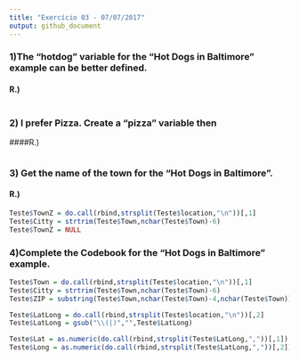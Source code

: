 ---
title: "Exercício 03 - 07/07/2017"
output: github_document
---

### 1)The	“hotdog” variable for	the	“Hot	Dogs	in	Baltimore”	example	can	be	better	defined.

#### R.) 

```{r}



```

### 2) I	prefer	Pizza. Create	a	“pizza”	variable	then
####R.)

```{r}

```

### 3) Get	the	name	of	the	town	for	the	“Hot	Dogs	in	Baltimore”.
#### R.)


```{r}

Teste$TownZ = do.call(rbind,strsplit(Teste$location,"\n"))[,1]
Teste$Citty = strtrim(Teste$Town,nchar(Teste$Town)-6)
Teste$TownZ = NULL


```

### 4)Complete	the	Codebook	for	the	“Hot	Dogs	in	Baltimore”	example.

```{r}

Teste$Town = do.call(rbind,strsplit(Teste$location,"\n"))[,1]
Teste$Citty = strtrim(Teste$Town,nchar(Teste$Town)-6)
Teste$ZIP = substring(Teste$Town,nchar(Teste$Town)-4,nchar(Teste$Town))

Teste$LatLong = do.call(rbind,strsplit(Teste$location,"\n"))[,2]
Teste$LatLong = gsub("\\(|)","",Teste$LatLong)

Teste$Lat = as.numeric(do.call(rbind,strsplit(Teste$LatLong,","))[,1])
Teste$Long = as.numeric(do.call(rbind,strsplit(Teste$LatLong,","))[,2])


```



